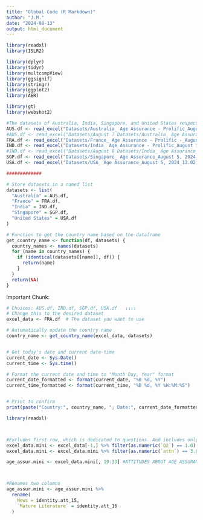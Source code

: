 ---
title: "Global Code (R Markdown)"
author: "J.M."
date: "2024-08-13"
output: html_document
---




```{r Libraries}
library(readxl)
library(ISLR2) 

library(dplyr)
library(tidyr)
library(multcompView)
library(ggsignif)
library(stringr)
library(ggplot2)
library(AER)

library(gt)
library(webshot2)

```


```{r datasets setup}

#The datasets of Australia, India, Singapore, and United States respectively:
AUS.df <- read_excel("Datasets/Australia_ Age Assurance - Prolific_August 12, 2024_16.24.xlsx")
#AUS.df <- read_excel("Datasets/August 7 Datasets/Australia_ Age Assurance_August 7, 2024_15.47.xlsx")
FRA.df <- read_excel("Datasets/France_ Age Assurance - Prolific -_August 12, 2024_16.12.xlsx")
IND.df <- read_excel("Datasets/India_ Age Assurance - Prolific_August 12, 2024_16.25.xlsx")
#IND.df <- read_excel("Datasets/August 8 Datasets/India_ Age Assurance_August 8, 2024_09.05.xlsx")
SGP.df <- read_excel("Datasets/Singapore_ Age Assurance_August 5, 2024_13.11.xlsx")
USA.df <- read_excel("Datasets/USA_ Age Assurance_August 5, 2024_13.02.xlsx")

#############

# Store datasets in a named list
datasets <- list(
  "Australia" = AUS.df,
  "France" = FRA.df,
  "India" = IND.df,
  "Singapore" = SGP.df,
  "United States" = USA.df
)

# Function to get the country name based on the dataframe
get_country_name <- function(df, datasets) {
  country_names <- names(datasets)
  for (name in country_names) {
    if (identical(datasets[[name]], df)) {
      return(name)
    }
  }
  return(NA)
}

```


Important Chunk:
```{r change countries (e.g., use this to change the country we're observing)}

# Choices: AUS.df, IND.df, SGP.df, USA.df   ↓↓↓↓
# Change this to the desired dataset
excel_data <- FRA.df  # The dataset you want to use

# Automatically update the country name
country_name <- get_country_name(excel_data, datasets)


# Get today's date and current date-time
current_date <- Sys.Date()
current_time <- Sys.time()

# Format the current date and time to "Month Day, Year" format
current_date_formatted <- format(current_date, "%B %d, %Y")
current_time_formatted <- format(current_time, "%B %d, %Y %H:%M:%S")


# Print to confirm
print(paste("Country:", country_name, "; Date:", current_date_formatted))


```

```{r data prep}
library(readxl)



#Excludes first row, which is dedicated to questions. And includes only those who gave consent.
excel_data.mini <- excel_data[-1,] %>% filter(as.numeric(`Q2`) == 1.0) #Filters for consenting; Skips the 1st row (which is a question for the survey participant) participants
excel_data.mini <- excel_data.mini %>% filter(as.numeric(`attn`) == 3.0) #Filters for attention

age_assur.mini <- excel_data.mini[, 19:33] #ATTITUDES ABOUT AGE ASSURANCE TECHNOLOGY; selects columns 19 to 33, five star rating.



#Renames two columns
age_assur.mini <- age_assur.mini %>%
  rename(
    News = identity.att_15,
    `Mature Literature` = identity.att_16
  )

```
